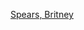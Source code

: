 {{Navbox musical artist
|title      = [[布蘭妮·斯皮爾斯]]
|state      = {{{state|autocollapse}}}
|bodyclass  = hlist
|name       = 布蘭妮·斯皮爾斯
|background = solo_singer

|above = 
* [[布蘭妮·斯皮爾斯音樂作品列表|音樂作品]]
* {{tsl|en|Britney Spears videography|布蘭妮·斯皮爾斯影視作品列表|影視作品}}
* {{tsl|en|List of songs recorded by Britney Spears|布蘭妮·斯皮爾斯錄製歌曲列表|錄製歌曲}}
* {{tsl|en|List of Britney Spears live performances|布蘭妮·斯皮爾斯現場表演列表|現場表演}}
* {{tsl|en|Britney Spears products|布蘭妮·斯皮爾斯的產品|產品}}
* [[布兰妮·斯皮尔斯获得的奖项与提名列表|奖项与提名]]

| group1 = 錄音室專輯
| list1  = 
* 《[[爱的初告白 (专辑)|爱的初告白]]》
* 《[[爱的再告白 (专辑)|爱的再告白]]》
* 《[[布兰妮 (专辑)|布兰妮]]》
* 《[[流行禁區]]》
* 《[[暈炫風暴]]》
* 《[[妮裳馬戲團 (專輯)|妮裳馬戲團]]》
* 《[[蛇蠍美人 (布蘭妮·斯皮爾斯專輯)|蛇蠍美人]]》
* 《[[勁舞布蘭妮]]》
* 《[[榮耀強襲]]》
 
| group2 = 合輯
| list2  = 
* 《[[妮裳神話-精選+新曲]]》
* 《[[妮裳舞部曲-混音精选+新曲]]》
* 《[[妮裳十年-冠軍全紀錄]]》
* 《{{tsl|en|B in the Mix: The Remixes Vol. 2|妮裳舞步曲-第二樂章|妮裳舞步曲-第二樂章}}》
* 《{{tsl|en|Oops! I Did It Again: The Best of Britney Spears|愛的再告白-流行精選|愛的再告白-流行精選}}》

| group3 = 迷你唱片
| list3  = 
* 《{{tsl|en|Britney Spears: In the Zone#Disc 2|流行禁區影音全紀錄|流行禁區影音全紀錄}}》
* 《[[混乱天堂 (专辑)|混乱天堂]]》
* 《[[妮裳舞部曲-混音精选+新曲|Key Cuts from Remixed]]》

| group4 = 影視專輯
| list4  = 
* 《{{tsl|en|Time Out with Britney Spears|約會布蘭妮|約會布蘭妮}}》
* 《{{tsl|en|Britney Spears: Live and More!|給你更多布蘭妮|給你更多布蘭妮}}》
* 《[[2001影音全紀錄]]》
* 《{{tsl|en|Britney Spears Live from Las Vegas|拉斯維加斯幻夢冒險演唱會|拉斯維加斯幻夢冒險演唱會}}》
* 《{{tsl|en|Britney Spears: In the Zone|流行禁區影音全紀錄|流行禁區影音全紀錄}}》
* 《{{tsl|en|Greatest Hits: My Prerogative (video)|妮裳神話-經典MV全紀錄|妮裳神話-經典MV全紀錄}}》
* 《[[布兰妮：星踪可考]]》
* 《{{tsl|en|Britney Spears Live: The Femme Fatale Tour#Video release|蛇蠍美人：全球巡迴演唱會|蛇蠍美人：全球巡迴演唱會}}》

| group5 = 巡演與駐唱
| list5  = 
* {{tsl|en|L'Oreal Hair Zone Mall Tour|萊雅髮型屋購物中心巡迴演唱會|萊雅髮型屋購物中心巡迴演唱會}}
* {{tsl|en|...Baby One More Time Tour|愛的初告白巡迴演唱會|愛的初告白巡迴演唱會}}
* {{tsl|en|(You Drive Me) Crazy Tour|（你讓我）神魂顛倒巡迴演唱會|（你讓我）神魂顛倒巡迴演唱會}}
* {{tsl|en|Oops!... I Did It Again Tour|愛的再告白巡迴演唱會|愛的再告白巡迴演唱會}}
* [[梦中梦巡回演唱会]]
* [[黑瑪瑙巡迴演唱會]]
* [[M+M之巡迴演唱會]]
* [[妮裳馬戲團巡迴演唱會]]
* [[蛇蠍美人巡迴演唱會]]
* [[布蘭妮：破碎的我]]
* {{tsl|en|Britney Spears: Piece of Me Tour|布蘭妮·斯皮爾斯：破碎的我巡迴演唱會|布蘭妮·斯皮爾斯：破碎的我巡迴演唱會}}
* [[Britney: Domination]]

| group6 = 書籍
| list6  =
* 《{{tsl|en|A Mother's Gift|愛的禮物 (書本)|愛的禮物}}》
* 《{{tsl|en|Through the Storm: A Real Story of Fame and Family in a Tabloid World|穿越風暴：八卦世界的真實故事|穿越風暴：八卦世界的真實故事}}》

| group7 = 香水
| list7  = 
* {{tsl|en|Curious (fragrance)|Curious (香水)|Curious}}
* {{tsl|en|Fantasy (fragrance)|Fantasy (香水)|Fantasy}}
* {{tsl|en|Believe (fragrance)|Believe (香水)|Believe}}
* {{tsl|en|Radiance (fragrance)|Radiance (香水)|Radiance}}

| group8 = 家庭
| list8  = 
* {{tsl|en|Lynne Spears|林恩·斯皮爾斯|林恩·斯皮爾斯}}
* [[布萊恩·斯皮爾斯]]
* [[潔美·琳·斯皮爾斯]]

| group9 = 相關條目
| list9  = 
* 《{{tsl|en|Britney and Kevin: Chaotic|混亂天堂|混亂天堂}}》
* {{tsl|en|Larry Rudolph|賴利·魯道夫|賴利·魯道夫}}
* [[凯文·费德林]]
* [[马克斯·马丁]]
* 《{{tsl|en|Britney 2.0 (EP)|Britney 2.0 (迷你唱片)|Britney 2.0}}》
* 《{{tsl|en|Britney Ever After|布蘭妮到永遠|布蘭妮到永遠}}》
* [[解放布蘭妮運動]]

| below = 
* {{Icon|Category}} [[:Category:布蘭妮·斯皮爾斯|分類]]
* {{Icon|Portal}} [[Portal:布兰妮·斯皮尔斯|主題]]
}}<noinclude>
{{collapsible option}}

[[Category:美国流行歌手模板|Spears, Britney]]
</noinclude>
